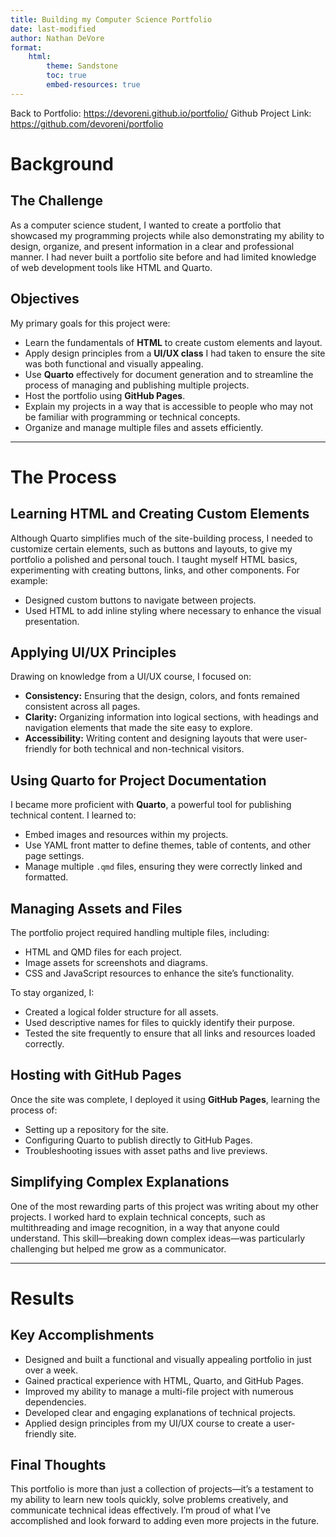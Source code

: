 ```yaml
---
title: Building my Computer Science Portfolio
date: last-modified
author: Nathan DeVore
format:
    html:
        theme: Sandstone
        toc: true
        embed-resources: true
---
```


Back to Portfolio: <https://devoreni.github.io/portfolio/>
Github Project Link: <https://github.com/devoreni/portfolio>

# Background

## The Challenge
As a computer science student, I wanted to create a portfolio that showcased my programming projects while also demonstrating my ability to design, organize, and present information in a clear and professional manner. I had never built a portfolio site before and had limited knowledge of web development tools like HTML and Quarto.

## Objectives
My primary goals for this project were:

- Learn the fundamentals of **HTML** to create custom elements and layout.
- Apply design principles from a **UI/UX class** I had taken to ensure the site was both functional and visually appealing.
- Use **Quarto** effectively for document generation and to streamline the process of managing and publishing multiple projects.
- Host the portfolio using **GitHub Pages**.
- Explain my projects in a way that is accessible to people who may not be familiar with programming or technical concepts.
- Organize and manage multiple files and assets efficiently.

---

# The Process

## Learning HTML and Creating Custom Elements
Although Quarto simplifies much of the site-building process, I needed to customize certain elements, such as buttons and layouts, to give my portfolio a polished and personal touch. I taught myself HTML basics, experimenting with creating buttons, links, and other components. For example:

- Designed custom buttons to navigate between projects.
- Used HTML to add inline styling where necessary to enhance the visual presentation.

## Applying UI/UX Principles
Drawing on knowledge from a UI/UX course, I focused on:

- **Consistency:** Ensuring that the design, colors, and fonts remained consistent across all pages.
- **Clarity:** Organizing information into logical sections, with headings and navigation elements that made the site easy to explore.
- **Accessibility:** Writing content and designing layouts that were user-friendly for both technical and non-technical visitors.

## Using Quarto for Project Documentation
I became more proficient with **Quarto**, a powerful tool for publishing technical content. I learned to:

- Embed images and resources within my projects.
- Use YAML front matter to define themes, table of contents, and other page settings.
- Manage multiple `.qmd` files, ensuring they were correctly linked and formatted.

## Managing Assets and Files
The portfolio project required handling multiple files, including:

- HTML and QMD files for each project.
- Image assets for screenshots and diagrams.
- CSS and JavaScript resources to enhance the site’s functionality.

To stay organized, I:

- Created a logical folder structure for all assets.
- Used descriptive names for files to quickly identify their purpose.
- Tested the site frequently to ensure that all links and resources loaded correctly.

## Hosting with GitHub Pages
Once the site was complete, I deployed it using **GitHub Pages**, learning the process of:

- Setting up a repository for the site.
- Configuring Quarto to publish directly to GitHub Pages.
- Troubleshooting issues with asset paths and live previews.

## Simplifying Complex Explanations
One of the most rewarding parts of this project was writing about my other projects. I worked hard to explain technical concepts, such as multithreading and image recognition, in a way that anyone could understand. This skill—breaking down complex ideas—was particularly challenging but helped me grow as a communicator.

---

# Results

## Key Accomplishments
- Designed and built a functional and visually appealing portfolio in just over a week.
- Gained practical experience with HTML, Quarto, and GitHub Pages.
- Improved my ability to manage a multi-file project with numerous dependencies.
- Developed clear and engaging explanations of technical projects.
- Applied design principles from my UI/UX course to create a user-friendly site.

## Final Thoughts
This portfolio is more than just a collection of projects—it’s a testament to my ability to learn new tools quickly, solve problems creatively, and communicate technical ideas effectively. I’m proud of what I’ve accomplished and look forward to adding even more projects in the future.

